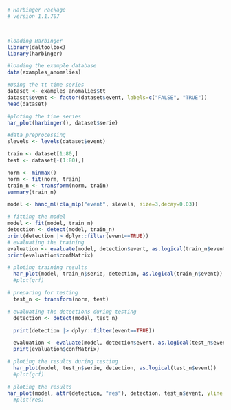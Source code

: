 ```r
# Harbinger Package
# version 1.1.707



#loading Harbinger
library(daltoolbox)
library(harbinger) 
```

```r
#loading the example database
data(examples_anomalies)
```

```r
#Using the tt time series
dataset <- examples_anomalies$tt
dataset$event <- factor(dataset$event, labels=c("FALSE", "TRUE"))
head(dataset)
```

```r
#ploting the time series
har_plot(harbinger(), dataset$serie)
```

```r
#data preprocessing
slevels <- levels(dataset$event)

train <- dataset[1:80,]
test <- dataset[-(1:80),]

norm <- minmax()
norm <- fit(norm, train)
train_n <- transform(norm, train)
summary(train_n)
```

```r
model <- hanc_ml(cla_mlp("event", slevels, size=3,decay=0.03))
```

```r
# fitting the model
model <- fit(model, train_n)
detection <- detect(model, train_n)
print(detection |> dplyr::filter(event==TRUE))
# evaluating the training
evaluation <- evaluate(model, detection$event, as.logical(train_n$event))
print(evaluation$confMatrix)
```

```r
# ploting training results
  har_plot(model, train_n$serie, detection, as.logical(train_n$event))
  #plot(grf)
```

```r
# preparing for testing
  test_n <- transform(norm, test)
```

```r
# evaluating the detections during testing
  detection <- detect(model, test_n)

  print(detection |> dplyr::filter(event==TRUE))

  evaluation <- evaluate(model, detection$event, as.logical(test_n$event))
  print(evaluation$confMatrix)
```

```r
# ploting the results during testing
  har_plot(model, test_n$serie, detection, as.logical(test_n$event))
  #plot(grf)
```

```r
# ploting the results
har_plot(model, attr(detection, "res"), detection, test_n$event, yline = attr(detection, "threshold"))
  #plot(res)
```
